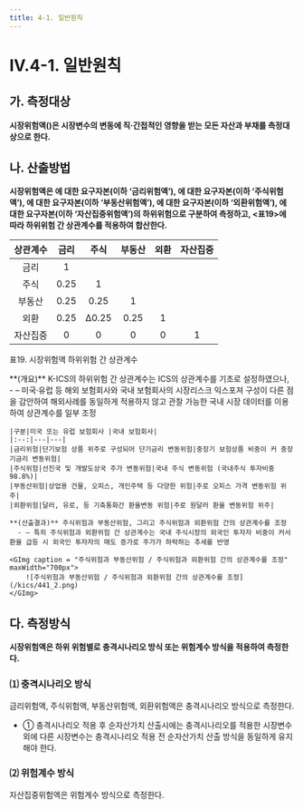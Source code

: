 ```yaml
---
title: 4-1. 일반원칙
---
```

# IV.4-1. 일반원칙

## 가. 측정대상
**시장위험액(<OverlayDemo id="시장리스크" />)은 시장변수의 변동에 직·간접적인 영향을 받는 모든 자산과 부채를 측정대상으로 한다.**

## 나. 산출방법
**시장위험액은 <OverlayDemo id="금리위험" />에 대한 요구자본(이하 ‘금리위험액’), <OverlayDemo id="주식위험" />에 대한 요구자본(이하 ‘주식위험액’), <OverlayDemo id="부동산위험" />에 대한 요구자본(이하 ‘부동산위험액’), <OverlayDemo id="외환위험" />에 대한 요구자본(이하 ‘외환위험액’), <OverlayDemo id="자산집중위험" />에 대한 요구자본(이하 ‘자산집중위험액’)의 하위위험으로 구분하여 측정하고,
\<표19>에 따라 하위위험 간 상관계수를 적용하여 합산한다.**

|상관계수|금리|주식|부동산|외환|자산집중|
|:--:|:--:|:--:|:--:|:--:|:--:|
|금리|1|||||
|주식|0.25|1||||
|부동산|0.25|0.25|1|||
|외환|0.25|∆0.25|0.25|1||
|자산집중|0|0|0|0|1|

<GCaption>표19. 시장위험액 하위위험 간 상관계수</GCaption>


<Accordion multiple activeIndex={[]}>
<AccordionTab header="시장위험액 하위위험 간 상관계수 도출 근거">
    **(개요)** K-ICS의 <OverlayDemo id="시장리스크" /> 하위위험 간 상관계수는 ICS의 상관계수를 기초로 설정하였으나,
      - – 미국·유럽 등 해외 보험회사와 국내 보험회사의 시장리스크 익스포져 구성이 다른 점을 감안하여 해외사례를 동일하게 적용하지 않고 관찰 가능한 국내 시장 데이터를 이용하여 상관계수를 일부 조정

    |구분|미국 또는 유럽 보험회사 |국내 보험회사|
    |:--:|---|---|
    |금리위험|단기보험 상품 위주로 구성되어 단기금리 변동위험|중장기 보험상품 비중이 커 중장기금리 변동위험|
    |주식위험|선진국 및 개발도상국 주가 변동위험|국내 주식 변동위험 (국내주식 투자비중 98.8%)|
    |부동산위험|상업용 건물, 오피스, 개인주택 등 다양한 위험|주로 오피스 가격 변동위험 위주|
    |외환위험|달러, 유로, 등 기축통화간 환율변동 위험|주로 원달러 환율 변동위험 위주|

    **(산출결과)** 주식위험과 부동산위험, 그리고 주식위험과 외환위험 간의 상관계수를 조정
      - – 특히 주식위험과 외환위험 간 상관계수는 국내 주식시장의 외국인 투자자 비중이 커서 환율 급등 시 외국인 투자자의 매도 증가로 주가가 하락하는 추세를 반영

    <GImg caption = "주식위험과 부동산위험 / 주식위험과 외환위험 간의 상관계수를 조정" maxWidth="700px">
        ![주식위험과 부동산위험 / 주식위험과 외환위험 간의 상관계수를 조정](/kics/441_2.png)
    </GImg>

</AccordionTab>
</Accordion>

## 다. 측정방식
**시장위험액은 하위 위험별로 충격시나리오 방식 또는 위험계수 방식을 적용하여 측정한다.**

### ⑴ 충격시나리오 방식
금리위험액, 주식위험액, 부동산위험액, 외환위험액은 충격시나리오 방식으로 측정한다.
- ① 충격시나리오 적용 후 순자산가치 산출시에는 충격시나리오를 적용한 시장변수 외에 다른 시장변수는 충격시나리오 적용 전 순자산가치 산출 방식을 동일하게 유지해야 한다.

### ⑵ 위험계수 방식
자산집중위험액은 위험계수 방식으로 측정한다.

